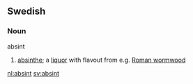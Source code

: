 ==Swedish==
===Noun===
;absint
#[[absinthe]]; a [[liquor]] with flavout from e.g. [[Roman wormwood]]

[[nl:absint]]
[[sv:absint]]